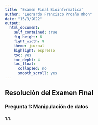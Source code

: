 ```yaml
---
title: "Examen Final Bioinformatica"
author: "Leonardo Francisco Proaño Rhon"
date: "15/3/2022"
output: 
  html_document:
    self_contained: true
    fig_height: 6
    fight_width: 8
    theme: journal
    highlight: espresso
    toc: yes
    toc_depht: 4
    toc_float:
      collapsed: no
      smooth_scroll: yes
---
```

## Resolución del Examen Final
### Pregunta 1: Manipulación de datos
#### 1.1.

```r

```
